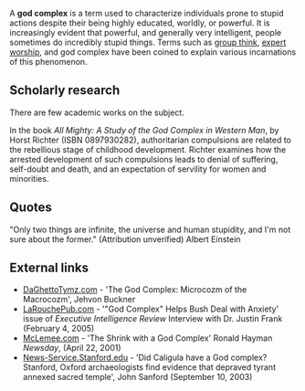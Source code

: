 A '''god complex''' is a term used to characterize individuals prone to stupid actions despite their being highly educated, worldly, or powerful.  It is increasingly evident that powerful, and generally very intelligent, people sometimes do incredibly stupid things.  Terms such as [[group think]], [[expert worship]], and god complex have been coined to explain various incarnations of this phenomenon. 

==Scholarly research==

There are few academic works on the subject.

In the book ''All Mighty: A Study of the God Complex in Western Man'', by Horst Richter (ISBN 0897930282), authoritarian compulsions are related to the rebellious stage of childhood development.  Richter examines how the arrested development of such compulsions leads to denial of suffering, self-doubt and death, and an expectation of servility for women and minorities. 


==Quotes==

"Only two things are infinite, the universe and human stupidity, and I'm not sure about the former."  (Attribution unverified) Albert Einstein

==External links==

* [http://www.daghettotymz.com/current/godcomplex/godcomplex.html DaGhettoTymz.com] - 'The God Complex: Microcozm of the Macrocozm', Jehvon Buckner
* [http://www.larouchepub.com/other/interviews/2005/3205_justin_frank.html LaRouchePub.com] - '"God Complex" Helps Bush Deal with Anxiety'  issue of ''Executive Intelligence Review'' Interview with Dr. Justin Frank (February 4, 2005)
* [http://www.mclemee.com/id97.html McLemee.com] - 'The Shrink with a God Complex' Ronald Hayman ''Newsday'', (April 22, 2001) 
* [http://news-service.stanford.edu/news/2003/september10/caligula-910.html News-Service.Stanford.edu] - 'Did Caligula have a God complex?  Stanford, Oxford archaeologists find evidence that depraved tyrant annexed sacred temple', John Sanford (September 10, 2003)